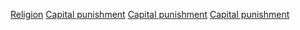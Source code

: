 [[Category:死刑|Religion]]
[[Category:宗教刑罰|Capital punishment]]
[[Category:宗教與暴力|Capital punishment]]
[[Category:宗教與死亡|Capital punishment]]
